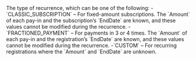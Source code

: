 <ResponseField name="RecurringType" type="string" >    
The type of recurrence, which can be one of the following:  
-`CLASSIC_SUBSCRIPTION` – For fixed-amount subscriptions. The `Amount` of each pay-in and the subscription’s `EndDate` are known, and these values cannot be modified during the recurrence.  
-`FRACTIONED_PAYMENT` – For payments in 3 or 4 times. The `Amount` of each pay-in and the registration’s `EndDate` are known, and these values cannot be modified during the recurrence.  
-`CUSTOM` – For recurring registrations where the `Amount` and `EndDate` are unknown.  
</ResponseField>